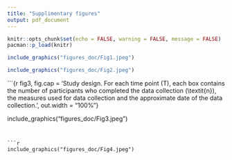```yaml
---
title: "Supplimentary figures"
output: pdf_document
---
```


```r
knitr::opts_chunk$set(echo = FALSE, warning = FALSE, message = FALSE)
pacman::p_load(knitr)
```


```r
include_graphics("figures_doc/Fig1.jpeg")
```

```r
include_graphics("figures_doc/Fig2.jpeg")
```


```{r fig3, fig.cap = 'Study design. For each time point (T), each box contains the number of participants who completed the data collection (\\textit{n}), the measures used for data collection and the approximate date of the data collection.', out.width = "100%"}

include_graphics("figures_doc/Fig3.jpeg")
```


```r
include_graphics("figures_doc/Fig4.jpeg")
```